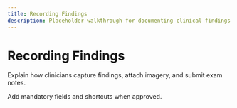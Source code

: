 ```yaml
---
title: Recording Findings
description: Placeholder walkthrough for documenting clinical findings.
---
```


# Recording Findings

Explain how clinicians capture findings, attach imagery, and submit exam notes.

Add mandatory fields and shortcuts when approved.
